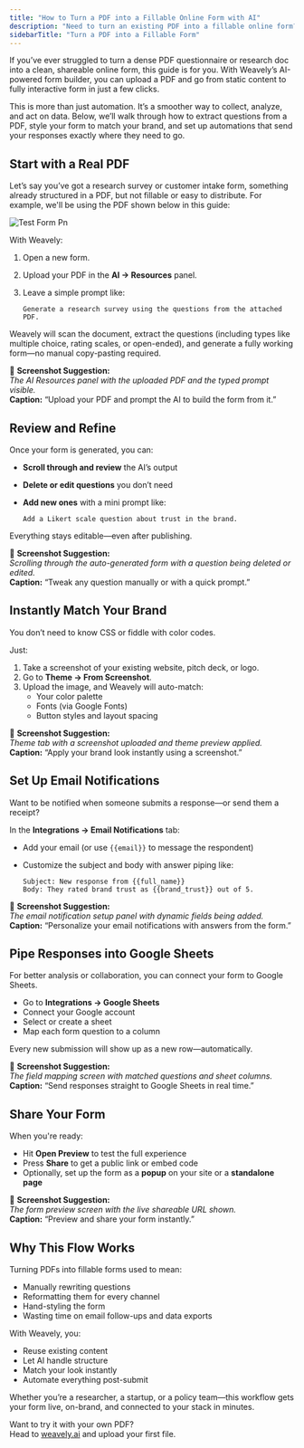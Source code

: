 ```yaml
---
title: "How to Turn a PDF into a Fillable Online Form with AI"
description: "Need to turn an existing PDF into a fillable online form? Here's how!"
sidebarTitle: "Turn a PDF into a Fillable Form"
---
```


If you’ve ever struggled to turn a dense PDF questionnaire or research doc into a clean, shareable online form, this guide is for you. With Weavely’s AI-powered form builder, you can upload a PDF and go from static content to fully interactive form in just a few clicks.

This is more than just automation. It’s a smoother way to collect, analyze, and act on data. Below, we’ll walk through how to extract questions from a PDF, style your form to match your brand, and set up automations that send your responses exactly where they need to go.

## Start with a Real PDF

Let’s say you’ve got a research survey or customer intake form, something already structured in a PDF, but not fillable or easy to distribute. For example, we'll be using the PDF shown below in this guide:

![Test Form Pn](/images/test-form.png)

With Weavely:

1. Open a new form.
2. Upload your PDF in the **AI → Resources** panel.
3. Leave a simple prompt like:


   ```
   Generate a research survey using the questions from the attached PDF.
   ```

Weavely will scan the document, extract the questions (including types like multiple choice, rating scales, or open-ended), and generate a fully working form—no manual copy-pasting required.

📸 **Screenshot Suggestion:**  
*The AI Resources panel with the uploaded PDF and the typed prompt visible.*  
**Caption:** “Upload your PDF and prompt the AI to build the form from it.”

## Review and Refine

Once your form is generated, you can:

- **Scroll through and review** the AI’s output
- **Delete or edit questions** you don’t need
- **Add new ones** with a mini prompt like:

  ```
  Add a Likert scale question about trust in the brand.
  ```

Everything stays editable—even after publishing.

📸 **Screenshot Suggestion:**  
*Scrolling through the auto-generated form with a question being deleted or edited.*  
**Caption:** “Tweak any question manually or with a quick prompt.”
## Instantly Match Your Brand

You don’t need to know CSS or fiddle with color codes.

Just:
1. Take a screenshot of your existing website, pitch deck, or logo.
2. Go to **Theme → From Screenshot**.
3. Upload the image, and Weavely will auto-match:
   - Your color palette
   - Fonts (via Google Fonts)
   - Button styles and layout spacing

📸 **Screenshot Suggestion:**  
*Theme tab with a screenshot uploaded and theme preview applied.*  
**Caption:** “Apply your brand look instantly using a screenshot.”

## Set Up Email Notifications

Want to be notified when someone submits a response—or send them a receipt?

In the **Integrations → Email Notifications** tab:
- Add your email (or use `{{email}}` to message the respondent)
- Customize the subject and body with answer piping like:

  ```
  Subject: New response from {{full_name}}
  Body: They rated brand trust as {{brand_trust}} out of 5.
  ```

📸 **Screenshot Suggestion:**  
*The email notification setup panel with dynamic fields being added.*  
**Caption:** “Personalize your email notifications with answers from the form.”

## Pipe Responses into Google Sheets

For better analysis or collaboration, you can connect your form to Google Sheets.

- Go to **Integrations → Google Sheets**
- Connect your Google account
- Select or create a sheet
- Map each form question to a column

Every new submission will show up as a new row—automatically.

📸 **Screenshot Suggestion:**  
*The field mapping screen with matched questions and sheet columns.*  
**Caption:** “Send responses straight to Google Sheets in real time.”

## Share Your Form

When you're ready:
- Hit **Open Preview** to test the full experience
- Press **Share** to get a public link or embed code
- Optionally, set up the form as a **popup** on your site or a **standalone page**

📸 **Screenshot Suggestion:**  
*The form preview screen with the live shareable URL shown.*  
**Caption:** “Preview and share your form instantly.”

## Why This Flow Works

Turning PDFs into fillable forms used to mean:
- Manually rewriting questions
- Reformatting them for every channel
- Hand-styling the form
- Wasting time on email follow-ups and data exports

With Weavely, you:
- Reuse existing content
- Let AI handle structure
- Match your look instantly
- Automate everything post-submit

Whether you’re a researcher, a startup, or a policy team—this workflow gets your form live, on-brand, and connected to your stack in minutes.

Want to try it with your own PDF?  
Head to [weavely.ai](https://weavely.ai) and upload your first file.
